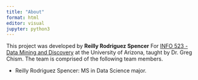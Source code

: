 ```yaml
---
title: "About"
format: html
editor: visual
jupyter: python3
---
```


This project was developed by **Reilly Rodriguez Spencer** For [INFO 523 - Data Mining and Discovery](https://datamineaz.org/) at the University of Arizona, taught by Dr. Greg Chism. The team is comprised of the following team members.

-   Reilly Rodriguez Spencer: MS in Data Science major.